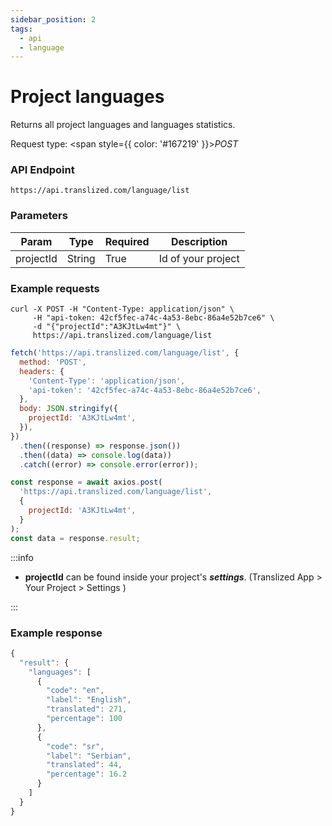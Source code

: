 ```yaml
---
sidebar_position: 2
tags:
  - api
  - language
---
```



# Project languages

Returns all project languages and languages statistics.

Request type: <span style={{ color: '#167219' }}>_POST_</span>

### API Endpoint

```url
https://api.translized.com/language/list
```

### Parameters

| Param     | Type   | Required | Description        |
| --------- | ------ | -------- | ------------------ |
| projectId | String | True     | Id of your project |

### Example requests

<Tabs className="api-tabs">
<TabItem value="cURL" label="cURL">

```curl
curl -X POST -H "Content-Type: application/json" \
     -H "api-token: 42cf5fec-a74c-4a53-8ebc-86a4e52b7ce6" \
     -d "{"projectId":"A3KJtLw4mt"}" \
     https://api.translized.com/language/list
```

</TabItem>
<TabItem value="js-fetch" label="Javascript Fetch">

```js
fetch('https://api.translized.com/language/list', {
  method: 'POST',
  headers: {
    'Content-Type': 'application/json',
    'api-token': '42cf5fec-a74c-4a53-8ebc-86a4e52b7ce6',
  },
  body: JSON.stringify({
    projectId: 'A3KJtLw4mt',
  }),
})
  .then((response) => response.json())
  .then((data) => console.log(data))
  .catch((error) => console.error(error));
```

</TabItem>
<TabItem value="js-axios" label="Javascript Axios">

```js
const response = await axios.post(
  'https://api.translized.com/language/list',
  {
    projectId: 'A3KJtLw4mt',
  }
);
const data = response.result;
```

</TabItem>
</Tabs>

:::info

- **projectId** can be found inside your project's **_settings_**. (Translized App > Your Project > Settings )

:::

### Example response

```js
{
  "result": {
    "languages": [
      {
        "code": "en",
        "label": "English",
        "translated": 271,
        "percentage": 100
      },
      {
        "code": "sr",
        "label": "Serbian",
        "translated": 44,
        "percentage": 16.2
      }
    ]
  }
}
```

